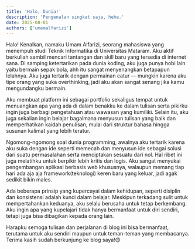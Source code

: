 ```yaml
---
title: 'Halo, Dunia!'
description: 'Pengenalan singkat saja, hehe.'
date: 2025-08-01
authors: ['umamalfarizi']
---
```


Halo! Kenalkan, namaku Umam Alfarizi, seorang mahasiswa yang menempuh studi Teknik Informatika di Universitas Mataram. Aku aktif berkuliah sambil mencari tantangan dan skill baru yang tersedia di internet sana. Di samping ketertarikan pada dunia koding, aku juga punya hobi lain yaitu bermain sepak bola, ahh itu sangat menyenangkan betapapun lelahnya. Aku juga tertarik dengan permainan catur — mungkin karena aku tipe orang yang suka overthinking, jadi aku akan sangat senang jika kamu mengundangku bermain.

Aku membuat platform ini sebagai portfolio sekaligus tempat untuk menuangkan apa yang ada di dalam benakku ke dalam tulisan serta pikirku ingin juga berbagi pengetahuan atau wawasan yang kumiliki. Selain itu, aku juga sekalian ingin belajar bagaimana menyusun tulisan yang baik dan memperhatikan kaidah penulisan, mulai dari struktur bahasa hingga susunan kalimat yang lebih teratur.

Ngomong-ngomong soal dunia programming, awalnya aku tertarik karena aku suka dengan ide seperti memecah dan menyusun ide sebagai solusi dari suatu permasalahan serta menciptakan sesuatu dari nol. Hal ribet ini juga melatihku untuk berpikir lebih kritis dan logis. Aku sangat menyukai pengembangan aplikasi berbasis web khususnya, walaupun memang tiap hari ada aja aja framework(teknologi) keren baru yang keluar, jadi agak sedikit bikin males.

Ada beberapa prinsip yang kupercayai dalam kehidupan, seperti disiplin dan konsistensi adalah kunci dalam belajar. Meskipun terkadang sulit untuk mempertahankan keduanya, aku selalu berusaha untuk tetap berkembang. Aku ingin apa yang kupelajari tidak hanya bermanfaat untuk diri sendiri, tetapi juga bisa dibagikan kepada orang lain.

Harapku semoga tulisan dan perjalanan di blog ini bisa bermanfaat, terutama untuk aku sendiri maupun untuk teman-teman yang membacanya. Terima kasih sudah berkunjung ke blog saya!😊
